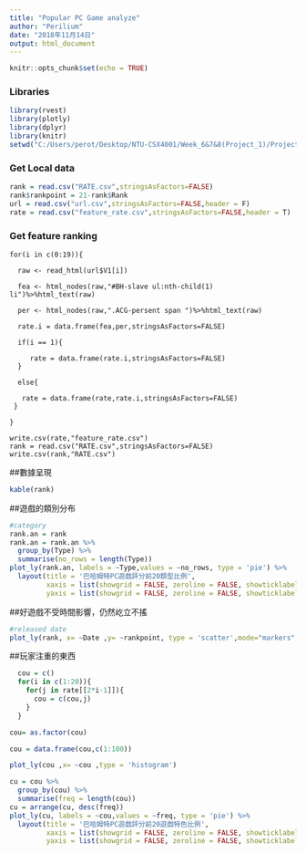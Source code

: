 ```yaml
---
title: "Popular PC Game analyze"
author: "Perilium"
date: "2018年11月14日"
output: html_document
---
```


```r
knitr::opts_chunk$set(echo = TRUE)
```

### Libraries
```R
library(rvest)
library(plotly)
library(dplyr)
library(knitr)
setwd("C:/Users/perot/Desktop/NTU-CSX4001/Week_6&7&8(Project_1)/Project_1")
```

### Get Local data

```r
rank = read.csv("RATE.csv",stringsAsFactors=FALSE)
rank$rankpoint = 21-rank$Rank
url = read.csv("url.csv",stringsAsFactors=FALSE,header = F)
rate = read.csv("feature_rate.csv",stringsAsFactors=FALSE,header = T)
```

### Get feature ranking


    for(i in c(0:19)){
  
      raw <- read_html(url$V1[i])
    
      fea <- html_nodes(raw,"#BH-slave ul:nth-child(1) li")%>%html_text(raw)
    
      per <- html_nodes(raw,".ACG-persent span ")%>%html_text(raw)
    
      rate.i = data.frame(fea,per,stringsAsFactors=FALSE)
    
      if(i == 1){
    
         rate = data.frame(rate.i,stringsAsFactors=FALSE)
      }
    
      else{
    
       rate = data.frame(rate,rate.i,stringsAsFactors=FALSE)
     }

    }

    write.csv(rate,"feature_rate.csv")
    rank = read.csv("RATE.csv",stringsAsFactors=FALSE)
    write.csv(rank,"RATE.csv")
   



##數據呈現

```r
kable(rank)
```

##遊戲的類別分布

```r
#category
rank.an = rank
rank.an = rank.an %>%  
  group_by(Type) %>%
  summarise(no_rows = length(Type))
plot_ly(rank.an, labels = ~Type,values = ~no_rows, type = 'pie') %>%
  layout(title = '巴哈姆特PC遊戲評分前20類型比例',
         xaxis = list(showgrid = FALSE, zeroline = FALSE, showticklabels = FALSE),
         yaxis = list(showgrid = FALSE, zeroline = FALSE, showticklabels = FALSE))

```

##好遊戲不受時間影響，仍然屹立不搖

```r
#released date
plot_ly(rank, x= ~Date ,y= ~rankpoint, type = 'scatter',mode="markers",text = ~paste('遊戲名稱: ', Name))

```

##玩家注重的東西

```r
  cou = c()
  for(i in c(1:20)){
    for(j in rate[[2*i-1]]){
      cou = c(cou,j)
    }
  }

cou= as.factor(cou)

cou = data.frame(cou,c(1:100))

plot_ly(cou ,x= ~cou ,type = 'histogram')
```
```r
cu = cou %>%  
  group_by(cou) %>%
  summarise(freq = length(cou))
cu = arrange(cu, desc(freq))
plot_ly(cu, labels = ~cou,values = ~freq, type = 'pie') %>%
  layout(title = '巴哈姆特PC遊戲評分前20遊戲特色比例',
         xaxis = list(showgrid = FALSE, zeroline = FALSE, showticklabels = FALSE),
         yaxis = list(showgrid = FALSE, zeroline = FALSE, showticklabels = FALSE))
```

